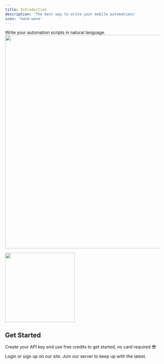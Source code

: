 ```yaml
---
title: Introduction
description: 'The best way to write your mobile automations'
icon: 'hand-wave'
---
```


Write your automation scripts in natural language.
<CardGroup cols={2}>
  <img width="700" src="/images/intro-image.png" />
  <Frame>
    <img width="228" src="/images/qaml_gif.gif" />
  </Frame>
</CardGroup>



## Get Started

Create your API key and use free credits to get started, no card required 😎

<CardGroup cols={2}>
  <Card
    title="Sign up"
    icon="user-plus"
    href="https://dash.camelqa.com/login"
  >
    Login or sign up on our site.
  </Card>
  <Card
    title="Say hi on Discord"
    icon="discord"
    href="https://discord.gg/juNYATfJTZ"
  >
    Join our server to keep up with the latest.
  </Card>
</CardGroup>
